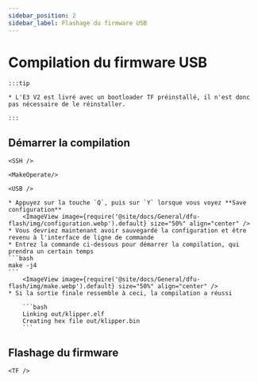 ```yaml
---
sidebar_position: 2
sidebar_label: Flashage du firmware USB
---
```




# Compilation du firmware USB

    :::tip

    * L'E3 V2 est livré avec un bootloader TF préinstallé, il n'est donc pas nécessaire de le réinstaller.

    :::

## Démarrer la compilation

    <SSH />

    <MakeOperate/>

    <USB />

    * Appuyez sur la touche `Q`, puis sur `Y` lorsque vous voyez **Save configuration**
        <ImageView image={require('@site/docs/General/dfu-flash/img/configuration.webp').default} size="50%" align="center" />
    * Vous devriez maintenant avoir sauvegardé la configuration et être revenu à l'interface de ligne de commande
    * Entrez la commande ci-dessous pour démarrer la compilation, qui prendra un certain temps
    ```bash
    make -j4
    ```
        <ImageView image={require('@site/docs/General/dfu-flash/img/make.webp').default} size="50%" align="center" />
    * Si la sortie finale ressemble à ceci, la compilation a réussi

        ```bash
        Linking out/klipper.elf
        Creating hex file out/klipper.bin
        ```


## Flashage du firmware

    <TF />
